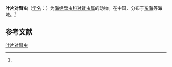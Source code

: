 {{Speciesbox
| name = 叶片对臂虫
| status = 
| status_system = 
| image = 
| genus = Spongobrachium
| species = froudum
| authority = (Tan et Su, 1982)<ref name='id9133'>{{cite web| url =http://www.bioinfo.cn/db05/BjdwSpecies.php?action=view&id=9133| title =叶片对臂虫| work =《中国动物物种编目数据库》| publisher =中国科学院微生物研究所| author =中国科学院动物研究所| accessdate =2009-04-16| deadurl =yes| archiveurl =https://web.archive.org/web/20160305062429/http://www.bioinfo.cn/db05/BjdwSpecies.php?action=view&id=9133| archivedate =2016-03-05}}</ref>
}}

'''叶片对臂虫'''（[[学名|学名]]：{{lang|la|''Spongobrachium froudum''}}）为[[海绵盘虫科|海绵盘虫科]][[对臂虫属|对臂虫属]]的动物。在中国，分布于[[东海|东海]]等海域。<ref name='id9133'/>

== 参考文献 ==
{{reflist}}

{{Wikispecies|Spongobrachium froudum}}

[[Category:对臂虫属|叶片对臂虫]]


{{放射虫小作品}}